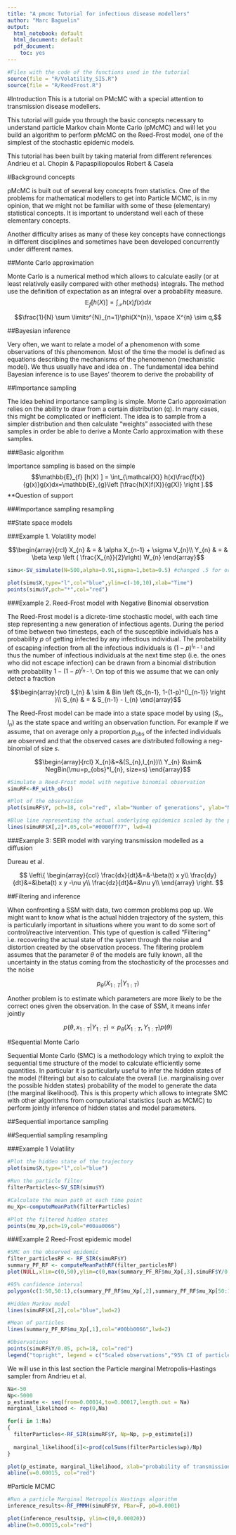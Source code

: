 ```yaml
---
title: "A pmcmc Tutorial for infectious disease modellers"
author: "Marc Baguelin"
output:
  html_notebook: default
  html_document: default
  pdf_document:
    toc: yes
---
```


```r
#Files with the code of the functions used in the tutorial
source(file = "R/Volatility_SIS.R")
source(file = "R/ReedFrost.R")
```

#Introduction
This is a tutorial on PMcMC with a special attention to transmission disease modellers.

This tutorial will guide you through the basic concepts necessary to understand particle Markov chain Monte Carlo (pMcMC) and will let you build an algorithm to perform pMcMC on the Reed-Frost model, one of the simplest of the stochastic epidemic models. 

This tutorial has been built by taking material from different references
Andrieu et al.
Chopin & Papaspiliopoulos
Robert & Casela

#Background concepts

pMcMC is built out of several key concepts from statistics. One of the problems for mathematical modellers to get into Particle MCMC, is in my opinion, that we might not be familiar with some of these (elementary) statistical concepts. It is important to understand well each of these elementary concepts.

Another difficulty arises as many of these key concepts have connectiongs in different disciplines and sometimes have been developed concurrently under different names.

##Monte Carlo approximation

Monte Carlo is a numerical method which allows to calculate easily (or at least relatively easily compared with other methods) integrals. The method use the definition of expectation as an integral over a probability measure.
$$\mathbb{E}_{f} [h(X) ] = \int_{\mathcal{X}} h(x)f(x)dx$$

$$\frac{1}{N} \sum \limits^{N}_{n=1}\phi(X^{n}), \space X^{n} \sim q,$$

##Bayesian inference

Very often, we want to relate a model of a phenomenon with some observations of this phenomenon. Most of the time the model is defined as equations describing the mechanisms of the phenomenon (mechanistic model). We thus usually have and idea on . The fundamental idea behind Bayesian inference is to use Bayes' theorem to derive the probability of  

##Importance sampling

The idea behind importance sampling is simple. Monte Carlo approximation relies on the ability to draw from a certain distribution (q). In many cases, this might be complicated or inefficient. The idea is to sample from a simpler distribution and then calculate "weights" associated with these samples in order be able to derive a Monte Carlo approximation with these samples.

###Basic algorithm

Importance sampling is based on the simple 
$$\mathbb{E}_{f} [h(X) ] = \int_{\mathcal{X}} h(x)\frac{f(x)}{g(x)}g(x)dx=\mathbb{E}_{g}\left [\frac{h(X)f(X)}{g(X)} \right ].$$
**Question of support

###Importance sampling resampling

##State space models

###Example 1. Volatility model

$$\begin{array}{rcl}
X_{n} & = & \alpha X_{n-1} + \sigma V_{n}\\
Y_{n} & = & \beta \exp \left ( \frac{X_{n}}{2}\right) W_{n}  
\end{array}$$

```r
simu<-SV_simulate(N=500,alpha=0.91,sigma=1,beta=0.5) #changed .5 for orginal 0.91

plot(simu$X,type="l",col="blue",ylim=c(-10,10),xlab="Time")
points(simu$Y,pch="*",col="red")

```

###Example 2. Reed-Frost model with Negative Binomial observation

The Reed-Frost model is a dicrete-time stochastic model, with each time step representing a new generation of infectious agents. During the period of time between two timesteps, each of the susceptible individuals has a probability $p$ of getting infected by any infectious individual. The probability of escaping infection from all the infectious individuals is $(1-p)^{I_{n-1}}$ and thus the number of infectious individuals at the next time step (i.e. the ones who did not escape infection) can be drawn from a binomial distribution with probability $1-(1-p)^{I_{n-1}}$. On top of this we assume that we can only detect a fraction  

$$\begin{array}{rcl}
I_{n} & \sim & Bin \left (S_{n-1}, 1-(1-p)^{I_{n-1}} \right )\\
S_{n} & = & S_{n-1} - I_{n} 
\end{array}$$

The Reed-Frost model can be made into a state space model by using $(S_{n},I_{n})$ as the state space and writing an observation function. For example if we assume, that on average only a proportion $p_{obs}$ of the infected individuals are observed and that the observed cases are distributed following a neg-binomial of size $s$.

$$\begin{array}{rcl}
X_{n}&=&(S_{n},I_{n})\\
Y_{n} &\sim& NegBin(\mu=p_{obs}*I_{n}, size=s) 
\end{array}$$

```r
#Simulate a Reed-Frost model with negative binomial observation
simuRF<-RF_with_obs()

#Plot of the observation
plot(simuRF$Y, pch=18, col="red", xlab="Number of generations", ylab="Number of cases")

#Blue line representing the actual underlying epidemics scaled by the proportion detected
lines(simuRF$X[,2]*.05,col="#0000ff77", lwd=4)
```

###Example 3: SEIR model with varying transmission modelled as a diffusion

Dureau et al.

$$
\left\{
\begin{array}{ccl}
\frac{dx}{dt}&=&-\beta(t) x y\\
\frac{dy}{dt}&=&\beta(t) x y -\nu y\\
\frac{dz}{dt}&=&\nu y\\
\end{array}
\right.
$$

##Filtering and inference

When confronting a SSM with data, two common problems pop up. We might want to know what is the actual hidden trajectory of the system, this is particularly important in situations where you want to do some sort of control/reactive intervention. This type of question is called "Filtering" i.e. recovering the actual state of the system through the noise and distortion created by the observation process. The filtering problem assumes that the parameter $\theta$ of the models are fully known, all the uncertainty in the status coming from the stochasticity of the processes and the noise

$$p_{\theta}(X_{1:T}|Y_{1:T})$$

Another problem is to estimate which parameters are more likely to be the correct ones given the observation. In the case of SSM, it means infer jointly

$$p(\theta,x_{1:T}|Y_{1:T}) \propto p_{\theta}(X_{1:T},Y_{1:T})p(\theta)$$

#Sequential Monte Carlo

Sequential Monte Carlo (SMC) is a methodology which trying to exploit the sequential time structure of the model to calculate efficiently some quantities. In particular it is particularly useful to infer the hidden states of the model (filtering) but also to calculate the overall (i.e. marginalising over the possible hidden states) probability of the model to generate the data (the marginal likelihood). This is this property which allows to integrate SMC with other algorithms from computational statistics (such as MCMC) to perform jointly inference of hidden states and model parameters.

##Sequential importance sampling



##Sequential sampling resampling

###Example 1 Volatility

```r
#Plot the hidden state of the trajectory
plot(simu$X,type="l",col="blue")

#Run the particle filter
filterParticles<-SV_SIR(simu$Y)

#Calculate the mean path at each time point
mu_Xp<-computeMeanPath(filterParticles)

#Plot the filtered hidden states
points(mu_Xp,pch=19,col="#00aa0066")
```

###Example 2 Reed-Frost epidemic model



```r
#SMC on the observed epidemic
filter_particlesRF <- RF_SIR(simuRF$Y)
summary_PF_RF <- computeMeanPathRF(filter_particlesRF)
plot(NULL,xlim=c(0,50),ylim=c(0,max(summary_PF_RF$mu_Xp[,3],simuRF$Y/0.05))  ,col="white",xlab="Time",ylab="Number of cases")

#95% confidence interval
polygon(c(1:50,50:1),c(summary_PF_RF$mu_Xp[,2],summary_PF_RF$mu_Xp[50:1,3]),col="#00bb0033",border=NA)

#Hidden Markov model
lines(simuRF$X[,2],col="blue",lwd=2)

#Mean of particles
lines(summary_PF_RF$mu_Xp[,1],col="#00bb0066",lwd=2)

#Observations
points(simuRF$Y/0.05, pch=18, col="red")
legend("topright", legend = c("Scaled observations","95% CI of particles","Mean particles","Hidden states"), bty="n", col=c("red","#00bb0033","#00bb0066","blue"), pch=c(18,15,NA,NA), pt.cex=c(1,2,1,1),lty=c(0,0,1,1), lwd=2)

```

We will use in this last section the Particle marginal Metropolis–Hastings sampler from Andrieu et al.

```r
Na<-50
Np<-5000
p_estimate <- seq(from=0.00014,to=0.00017,length.out = Na)
marginal_likelihood <- rep(0,Na)

for(i in 1:Na)
{
  filterParticles<-RF_SIR(simuRF$Y, Np=Np, p=p_estimate[i])
  
  marginal_likelihood[i]<-prod(colSums(filterParticles$wp)/Np)
}

plot(p_estimate, marginal_likelihood, xlab="probability of transmission", ylab="Marginal likelihood")
abline(v=0.00015, col="red")
```

#Particle MCMC

```r
#Run a particle Marginal Metropolis Hastings algorithm
inference_results<-RF_PMMH(simuRF$Y, PBar=F, p0=0.0001)
```


```r
plot(inference_results$p, ylim=c(0,0.00020))
abline(h=0.00015,col="red")
```


